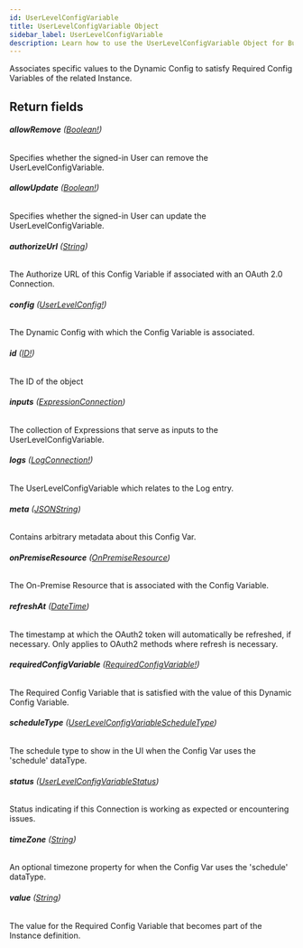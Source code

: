 ```yaml
---
id: UserLevelConfigVariable
title: UserLevelConfigVariable Object
sidebar_label: UserLevelConfigVariable
description: Learn how to use the UserLevelConfigVariable Object for Builder's API.
---
```


Associates specific values to the Dynamic Config to satisfy Required Config Variables
of the related Instance.

## Return fields

###### <b>allowRemove</b> ([Boolean!](/docs/composer/builder/api/schema/scalar/Boolean.mdx))

Specifies whether the signed-in User can remove the UserLevelConfigVariable.

###### <b>allowUpdate</b> ([Boolean!](/docs/composer/builder/api/schema/scalar/Boolean.mdx))

Specifies whether the signed-in User can update the UserLevelConfigVariable.

###### <b>authorizeUrl</b> ([String](/docs/composer/builder/api/schema/scalar/String.mdx))

The Authorize URL of this Config Variable if associated with an OAuth 2.0 Connection.

###### <b>config</b> ([UserLevelConfig!](/docs/composer/builder/api/schema/object/UserLevelConfig.mdx))

The Dynamic Config with which the Config Variable is associated.

###### <b>id</b> ([ID!](/docs/composer/builder/api/schema/scalar/ID.mdx))

The ID of the object

###### <b>inputs</b> ([ExpressionConnection](/docs/composer/builder/api/schema/object/ExpressionConnection.mdx))

The collection of Expressions that serve as inputs to the UserLevelConfigVariable.

###### <b>logs</b> ([LogConnection!](/docs/composer/builder/api/schema/object/LogConnection.mdx))

The UserLevelConfigVariable which relates to the Log entry.

###### <b>meta</b> ([JSONString](/docs/composer/builder/api/schema/scalar/JSONString.mdx))

Contains arbitrary metadata about this Config Var.

###### <b>onPremiseResource</b> ([OnPremiseResource](/docs/composer/builder/api/schema/object/OnPremiseResource.mdx))

The On-Premise Resource that is associated with the Config Variable.

###### <b>refreshAt</b> ([DateTime](/docs/composer/builder/api/schema/scalar/DateTime.mdx))

The timestamp at which the OAuth2 token will automatically be refreshed, if necessary. Only applies to OAuth2 methods where refresh is necessary.

###### <b>requiredConfigVariable</b> ([RequiredConfigVariable!](/docs/composer/builder/api/schema/object/RequiredConfigVariable.mdx))

The Required Config Variable that is satisfied with the value of this Dynamic Config Variable.

###### <b>scheduleType</b> ([UserLevelConfigVariableScheduleType](/docs/composer/builder/api/schema/enum/UserLevelConfigVariableScheduleType.mdx))

The schedule type to show in the UI when the Config Var uses the 'schedule' dataType.

###### <b>status</b> ([UserLevelConfigVariableStatus](/docs/composer/builder/api/schema/enum/UserLevelConfigVariableStatus.mdx))

Status indicating if this Connection is working as expected or encountering issues.

###### <b>timeZone</b> ([String](/docs/composer/builder/api/schema/scalar/String.mdx))

An optional timezone property for when the Config Var uses the 'schedule' dataType.

###### <b>value</b> ([String](/docs/composer/builder/api/schema/scalar/String.mdx))

The value for the Required Config Variable that becomes part of the Instance definition.

